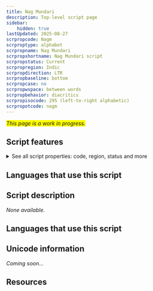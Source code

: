 ```yaml
---
title: Nag Mundari
description: Top-level script page
sidebar:
    hidden: true
lastUpdated: 2025-08-27
scrpropcode: Nagm
scrproptype: alphabet
scrpropname: Nag Mundari
scrpropshortname: Nag Mundari script
scrpropstatus: Current
scrpropregion: Indic
scrpropdirection: LTR
scrpropbaseline: bottom
scrpropcase: no
scrpropwspace: between words
scrpropbehavior: diacritics
scrpropisocode: 295 (left-to-right alphabetic)
scrpropotcode: nagm
---
```


<span style='background-color:yellow'>_This page is a work in progress._</span>


## Script features

<details>
<summary> See all script properties: code, region, status and more</summary>
<ScriptInfo />
</details>

## Languages that use this script

<WsList script='Nagm' wsMax='5' />

## Script description

_None available._

## Languages that use this script

<WsList script='Nagm' wsMax='5' />

## Unicode information

_Coming soon..._

## Resources

<ScriptResources detailSummary='seemore' />

